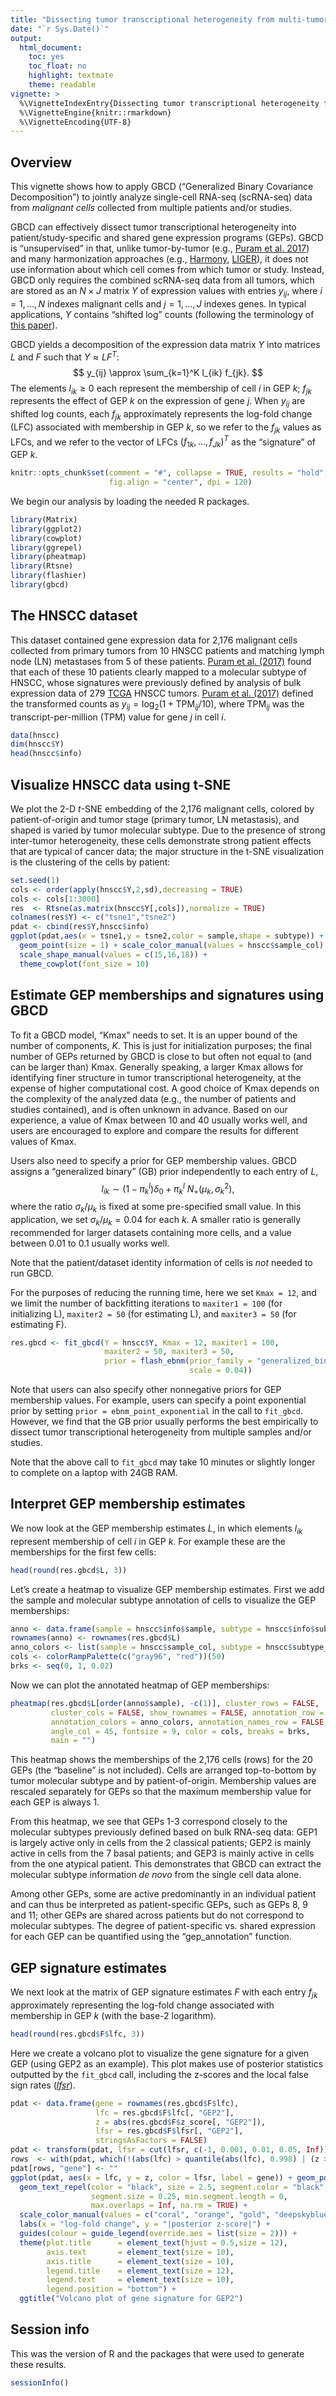 ```yaml
---
title: "Dissecting tumor transcriptional heterogeneity from multi-tumor single-cell RNA-seq data using GBCD"
date: "`r Sys.Date()`"
output:
  html_document:
    toc: yes
    toc_float: no
    highlight: textmate
    theme: readable
vignette: >
  %\VignetteIndexEntry{Dissecting tumor transcriptional heterogeneity from multi-tumor single-cell RNA-seq data using GBCD}
  %\VignetteEngine{knitr::rmarkdown}
  %\VignetteEncoding{UTF-8}
---
```


Overview
--------

This vignette shows how to apply GBCD ("Generalized Binary Covariance
Decomposition") to jointly analyze single-cell RNA-seq (scRNA-seq)
data from *malignant cells* collected from multiple patients and/or
studies.

GBCD can effectively dissect tumor transcriptional heterogeneity into
patient/study-specific and shared gene expression programs
(GEPs). GBCD is "unsupervised" in that, unlike tumor-by-tumor (e.g.,
[Puram et al. 2017][hnscc]) and many harmonization approaches (e.g.,
[Harmony][harmony], [LIGER][liger]), it does not use information about
which cell comes from which tumor or study. Instead, GBCD only
requires the combined scRNA-seq data from all tumors, which are stored
as an $N \times J$ matrix $Y$ of expression values with entries
$y_{ij}$, where $i=1,\dots,N$ indexes malignant cells and
$j=1,\dots,J$ indexes genes. In typical applications, $Y$ contains 
"shifted log" counts (following the terminology of
[this paper][ahlmann-eltze-huber-2023]).

GBCD yields a decomposition of the expression data matrix $Y$ into
matrices $L$ and $F$ such that $Y \approx L F^T$:
$$
y_{ij} \approx \sum_{k=1}^K l_{ik} f_{jk}.
$$
The elements $l_{ik} \geq 0$ each represent the membership of cell $i$
in GEP $k$; $f_{jk}$ represents the effect of GEP $k$ on the
expression of gene $j$. When $y_{ij}$ are shifted log counts, each
$f_{jk}$ approximately represents the log-fold change (LFC) associated
with membership in GEP $k$, so we refer to the $f_{jk}$ values as
LFCs, and we refer to the vector of LFCs $(f_{1k}, \dots, f_{Jk})^T$
as the "signature" of GEP $k$.

```r
knitr::opts_chunk$set(comment = "#", collapse = TRUE, results = "hold",
                      fig.align = "center", dpi = 120)
```

We begin our analysis by loading the needed R packages.

```r
library(Matrix)
library(ggplot2)
library(cowplot)
library(ggrepel)
library(pheatmap)
library(Rtsne)
library(flashier)
library(gbcd)
```

The HNSCC dataset
-----------------

This dataset contained gene expression data for 2,176 malignant
cells collected from primary tumors from 10 HNSCC patients and
matching lymph node (LN) metastases from 5 of these
patients. [Puram et al. (2017)][hnscc] found that each of these 10
patients clearly mapped to a molecular subtype of HNSCC, whose
signatures were previously defined by analysis of bulk expression data
of 279 [TCGA][tcga] HNSCC tumors. [Puram et al. (2017)][hnscc] defined the
transformed counts as $y_{ij} = \log_2(1 + \mathrm{TPM}_{ij}/10)$,
where $\mathrm{TPM}_{ij}$ was the transcript-per-million (TPM) value
for gene $j$ in cell $i$.

```r
data(hnscc)
dim(hnscc$Y)
head(hnscc$info)
```

Visualize HNSCC data using t-SNE
--------------------------------

We plot the 2-D *t*-SNE embedding of the 2,176 malignant cells,
colored by patient-of-origin and tumor stage (primary tumor, LN
metastasis), and shaped is varied by tumor molecular subtype. Due to
the presence of strong inter-tumor heterogeneity, these cells
demonstrate strong patient effects that are typical of cancer data;
the major structure in the t-SNE visualization is the clustering of
the cells by patient:

```r
set.seed(1)
cols <- order(apply(hnscc$Y,2,sd),decreasing = TRUE)
cols <- cols[1:3000]
res  <- Rtsne(as.matrix(hnscc$Y[,cols]),normalize = TRUE)
colnames(res$Y) <- c("tsne1","tsne2")
pdat <- cbind(res$Y,hnscc$info)
ggplot(pdat,aes(x = tsne1,y = tsne2,color = sample,shape = subtype)) +
  geom_point(size = 1) + scale_color_manual(values = hnscc$sample_col) +
  scale_shape_manual(values = c(15,16,18)) +
  theme_cowplot(font_size = 10)
```

Estimate GEP memberships and signatures using GBCD
--------------------------------------------------

To fit a GBCD model, "Kmax" needs to set. It is an upper bound of
the number of components, $K$. This is just for initialization
purposes; the final number of GEPs returned by GBCD is close to but
often not equal to (and can be larger than) Kmax. Generally speaking,
a larger Kmax allows for identifying finer structure in tumor
transcriptional heterogeneity, at the expense of higher computational
cost. A good choice of Kmax depends on the complexity of the analyzed
data (e.g., the number of patients and studies contained), and is
often unknown in advance. Based on our experience, a value of Kmax
between 10 and 40 usually works well, and users are encouraged to
explore and compare the results for different values of Kmax.

Users also need to specify a prior for GEP membership values. GBCD
assigns a "generalized binary" (GB) prior independently to each entry
of $L$, $$l_{ik}\sim (1-\pi_k^l) \delta_0 + \pi_k^l \: N_{+} (\mu_k,
\sigma_k^2),$$ where the ratio $\sigma_k/\mu_k$ is fixed at some
pre-specified small value. In this application, we set $\sigma_k/\mu_k
= 0.04$ for each $k$. A smaller ratio is generally recommended for
larger datasets containing more cells, and a value between 0.01 to 0.1
usually works well.

Note that the patient/dataset identity information of cells is *not* 
needed to run GBCD. 

For the purposes of reducing the running time, here we set `Kmax =
12`, and we limit the number of backfitting iterations to `maxiter1 =
100` (for initializing L), `maxiter2 = 50` (for estimating L), and
`maxiter3 = 50` (for estimating F).

```r
res.gbcd <- fit_gbcd(Y = hnscc$Y, Kmax = 12, maxiter1 = 100,
                     maxiter2 = 50, maxiter3 = 50, 
					 prior = flash_ebnm(prior_family = "generalized_binary",
					                    scale = 0.04))
```

Note that users can also specify other nonnegative priors for GEP
membership values. For example, users can specify a point exponential
prior by setting `prior = ebnm_point_exponential` in the call to
`fit_gbcd`. However, we find that the GB prior usually performs the
best empirically to dissect tumor transcriptional heterogeneity from
multiple samples and/or studies.

Note that the above call to `fit_gbcd` may take 10 minutes or slightly
longer to complete on a laptop with 24GB RAM. 


Interpret GEP membership estimates
------------------------

We now look at the GEP membership estimates $L$, in which elements
$l_{ik}$ represent membership of cell $i$ in GEP $k$. For example
these are the memberships for the first few cells:

```r
head(round(res.gbcd$L, 3))
```

Let's create a heatmap to visualize GEP membership estimates. First we
add the sample and molecular subtype annotation of cells to visualize
the GEP memberships:

```r
anno <- data.frame(sample = hnscc$info$sample, subtype = hnscc$info$subtype)
rownames(anno) <- rownames(res.gbcd$L)
anno_colors <- list(sample = hnscc$sample_col, subtype = hnscc$subtype_col)
cols <- colorRampPalette(c("gray96", "red"))(50)
brks <- seq(0, 1, 0.02)
```

Now we can plot the annotated heatmap of GEP memberships:

```r
pheatmap(res.gbcd$L[order(anno$sample), -c(1)], cluster_rows = FALSE,
         cluster_cols = FALSE, show_rownames = FALSE, annotation_row = anno,
		 annotation_colors = anno_colors, annotation_names_row = FALSE,
		 angle_col = 45, fontsize = 9, color = cols, breaks = brks,
		 main = "")
```

This heatmap shows the memberships of the 2,176 cells (rows) for the
20 GEPs (the "baseline" is not included). Cells are arranged
top-to-bottom by tumor molecular subtype and by patient-of-origin.
Membership values are rescaled separately for GEPs so that the maximum
membership value for each GEP is always 1.

From this heatmap, we see that GEPs 1-3 correspond closely to the
molecular subtypes previously defined based on bulk RNA-seq data: GEP1
is largely active only in cells from the 2 classical patients; GEP2 is
mainly active in cells from the 7 basal patients; and GEP3 is mainly
active in cells from the one atypical patient. This demonstrates that
GBCD can extract the molecular subtype information *de novo* from the
single cell data alone.

Among other GEPs, some are active predominantly in an individual
patient and can thus be interpreted as patient-specific GEPs, such as
GEPs 8, 9 and 11; other GEPs are shared across patients but do not
correspond to molecular subtypes. The degree of patient-specific
vs. shared expression for each GEP can be quantified using the
"gep_annotation" function.

GEP signature estimates
-----------------------

We next look at the matrix of GEP signature estimates $F$ with each
entry $f_{jk}$ approximately representing the log-fold
change associated with membership in GEP $k$ (with the base-2 logarithm).

```r
head(round(res.gbcd$F$lfc, 3))
```

Here we create a volcano plot to visualize the gene signature for a
given GEP (using GEP2 as an example). This plot makes use of
posterior statistics outputted by the `fit_gbcd` call, including the z-scores
and the local false sign rates ([*lfsr*][lfsr]).

```r
pdat <- data.frame(gene = rownames(res.gbcd$F$lfc), 
                   lfc = res.gbcd$F$lfc[, "GEP2"], 
                   z = abs(res.gbcd$F$z_score[, "GEP2"]), 
                   lfsr = res.gbcd$F$lfsr[, "GEP2"],
                   stringsAsFactors = FALSE)
pdat <- transform(pdat, lfsr = cut(lfsr, c(-1, 0.001, 0.01, 0.05, Inf)))
rows  <- with(pdat, which(!(abs(lfc) > quantile(abs(lfc), 0.998) | (z > 10))))
pdat[rows, "gene"] <- ""
ggplot(pdat, aes(x = lfc, y = z, color = lfsr, label = gene)) + geom_point() + 
  geom_text_repel(color = "black", size = 2.5, segment.color = "black",
                  segment.size = 0.25, min.segment.length = 0,
				  max.overlaps = Inf, na.rm = TRUE) +
  scale_color_manual(values = c("coral", "orange", "gold", "deepskyblue")) +
  labs(x = "log-fold change", y = "|posterior z-score|") + 
  guides(colour = guide_legend(override.aes = list(size = 2))) + 
  theme(plot.title      = element_text(hjust = 0.5,size = 12),
        axis.text       = element_text(size = 10),
		axis.title      = element_text(size = 10),
		legend.title    = element_text(size = 12),
		legend.text     = element_text(size = 10),
		legend.position = "bottom") +
  ggtitle("Volcano plot of gene signature for GEP2")
```

Session info
------------

This was the version of R and the packages that were used to generate
these results.

```r
sessionInfo()
```

[ahlmann-eltze-huber-2023]: https://doi.org/10.1038/s41592-023-01814-1
[hnscc]: https://doi.org/10.1016/j.cell.2017.10.044
[harmony]: https://portals.broadinstitute.org/harmony/
[liger]: https://github.com/welch-lab/liger/
[tcga]: https://doi.org/10.1038/nature14129
[ebnm]: https://stephenslab.github.io/ebnm/
[gbcd]: https://github.com/stephenslab/gbcd/
[lfsr]: https://doi.org/10.1093/biostatistics/kxw041
